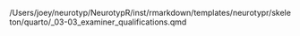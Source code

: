 /Users/joey/neurotyp/NeurotypR/inst/rmarkdown/templates/neurotypr/skeleton/quarto/_03-03_examiner_qualifications.qmd